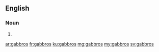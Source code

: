 ==English==

===Noun===
{{head|en|plural}}

# {{plural of|gabbro|lang=en|nocat=1}}

[[ar:gabbros]]
[[fr:gabbros]]
[[ku:gabbros]]
[[mg:gabbros]]
[[my:gabbros]]
[[sv:gabbros]]